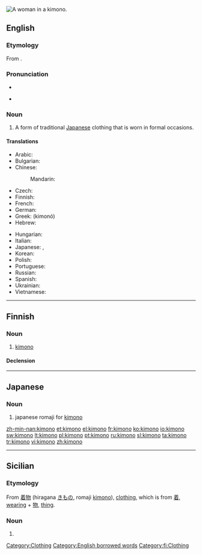 [[Image:Chen Chengpo 1926.jpg|thumb|right|A woman in a kimono.]]
{{also|kimonó}}
==English==
{{wikipedia}}

===Etymology===
From {{etyl|ja}} {{term|着物|sc=Jpan|tr=kimono}}.

===Pronunciation===
* {{audio|en-us-kimono.ogg|Audio (US)}}
* {{a|US}} {{IPA|/kɪˈmoʊˌnoʊ/}}

===Noun===
{{en-noun|pl=kimono|pl2=kimonos}}

# A form of traditional [[Japanese]] clothing that is worn in formal occasions.

====Translations====
{{trans-top|traditional Japanese clothing}}
* Arabic: {{t|ar|كيمونو|tr=kīmūnū|sc=Arab}}
* Bulgarian: {{t|bg|кимоно|n|tr=kimono|sc=Cyrl}}
* Chinese:
*: Mandarin: {{t-|cmn|和服|tr=héfú|sc=Hani|xs=Mandarin}}
* Czech: {{t-|cs|kimono|n}}
* Finnish: {{t-|fi|kimono}}
* French: {{t+|fr|kimono|m}}
* German: {{t-|de|Kimono|m}}
* Greek: {{t+|el|κιμονό|n|sc=Grek}} (kimonó)
* Hebrew: {{t|he|קימונו|sc=Hebr}}
{{trans-mid}}
* Hungarian: {{t+|hu|kimonó}}
* Italian: {{t-|it|chimono|m}}
* Japanese: {{t+|ja|着物|tr=kimono|sc=Jpan}}, {{t-|ja|和服|tr=wafuku|sc=Jpan}}
* Korean: {{t|ko|기모노|sc=Kore}}
* Polish: {{t+|pl|kimono|n}}
* Portuguese: {{t+|pt|quimono|m}}
* Russian: {{t|ru|кимоно|n|tr=kimonó|sc=Cyrl}} {{indeclinable}}
* Spanish: {{t-|es|kimono|m}}
* Ukrainian: {{t|uk|кімоно|n|tr=kimonó|sc=Cyrl|xs=Ukrainian}}
* Vietnamese: {{t+|vi|kimono|xs=Vietnamese}}
{{trans-bottom}}

[[Category:Clothing]]
[[Category:English borrowed words]]

----

==Finnish==

===Noun===
{{infl|fi|noun}}

# [[#English|kimono]]

====Declension====
{{fi-decl-valo|kimon}}

[[Category:fi:Clothing]]

----

==Japanese==
{{wikipedia}}

===Noun===
{{ja-noun|r|hira=きもの|rom=kimono|hidx=きもの}}

# {{ja-def|着物}} japanese romaji for [[kimono]]

[[zh-min-nan:kimono]]
[[et:kimono]]
[[el:kimono]]
[[fr:kimono]]
[[ko:kimono]]
[[io:kimono]]
[[sw:kimono]]
[[lt:kimono]]
[[pl:kimono]]
[[pt:kimono]]
[[ru:kimono]]
[[sl:kimono]]
[[ta:kimono]]
[[tr:kimono]]
[[vi:kimono]]
[[zh:kimono]]

----

==Sicilian==
===Etymology===
From {{etyl|ja|scn}} [[着物]] (hiragana [[きもの]], romaji [[kimono]]), [[clothing]], which is from [[着]], [[wearing]] + [[物]], [[thing]].
===Noun===
{{scn-noun|kimon|m|o|o}}
# {{alternative form of|[[chimonu]]|lang=scn}}